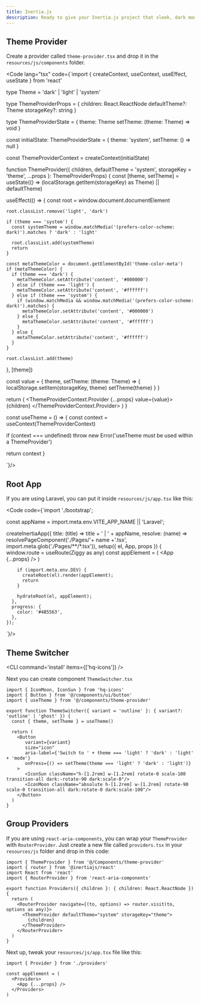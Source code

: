 ```yaml
---
title: Inertia.js
description: Ready to give your Inertia.js project that sleek, dark mode look? Check out this guide and get your app looking smooth and stylish in the dark.
---
```


## Theme Provider

Create a provider called `theme-provider.tsx` and drop it in the `resources/js/components` folder.

<Code lang="tsx" code={`import { createContext, useContext, useEffect, useState } from 'react'

type Theme = 'dark' | 'light' | 'system'

type ThemeProviderProps = {
  children: React.ReactNode
  defaultTheme?: Theme
  storageKey?: string
}

type ThemeProviderState = {
  theme: Theme
  setTheme: (theme: Theme) => void
}

const initialState: ThemeProviderState = {
  theme: 'system',
  setTheme: () => null
}

const ThemeProviderContext = createContext<ThemeProviderState>(initialState)

function ThemeProvider({ children, defaultTheme = 'system', storageKey = 'theme', ...props }: ThemeProviderProps) {
  const [theme, setTheme] = useState<Theme>(() => (localStorage.getItem(storageKey) as Theme) || defaultTheme)

  useEffect(() => {
    const root = window.document.documentElement

    root.classList.remove('light', 'dark')

    if (theme === 'system') {
      const systemTheme = window.matchMedia('(prefers-color-scheme: dark)').matches ? 'dark' : 'light'

      root.classList.add(systemTheme)
      return
    }

    const metaThemeColor = document.getElementById('theme-color-meta')
    if (metaThemeColor) {
      if (theme === 'dark') {
        metaThemeColor.setAttribute('content', '#000000')
      } else if (theme === 'light') {
        metaThemeColor.setAttribute('content', '#ffffff')
      } else if (theme === 'system') {
        if (window.matchMedia && window.matchMedia('(prefers-color-scheme: dark)').matches) {
          metaThemeColor.setAttribute('content', '#000000')
        } else {
          metaThemeColor.setAttribute('content', '#ffffff')
        }
      } else {
        metaThemeColor.setAttribute('content', '#ffffff')
      }
    }

    root.classList.add(theme)
  }, [theme])

  const value = {
    theme,
    setTheme: (theme: Theme) => {
      localStorage.setItem(storageKey, theme)
      setTheme(theme)
    }
  }

  return (
    <ThemeProviderContext.Provider {...props} value={value}>
      {children}
    </ThemeProviderContext.Provider>
  )
}

const useTheme = () => {
  const context = useContext(ThemeProviderContext)

  if (context === undefined) throw new Error('useTheme must be used within a ThemeProvider')

  return context
}

`}/>

## Root App
If you are using Laravel, you can put it inside `resources/js/app.tsx` like this:

<Code code={`import './bootstrap';



const appName = import.meta.env.VITE_APP_NAME || 'Laravel';

createInertiaApp({
  title: (title) => title + ' | ' + appName,
  resolve: (name) => resolvePageComponent('./Pages/'+ name +'.tsx', import.meta.glob('./Pages/**/*.tsx')),
  setup({ el, App, props }) {
    window.route = useRoute(Ziggy as any)
    const appElement = (
      <ThemeProvider>
        <App {...props} />
      </ThemeProvider>
    )

        if (import.meta.env.DEV) {
          createRoot(el).render(appElement);
          return
        }

        hydrateRoot(el, appElement);
      },
      progress: {
        color: '#4B5563',
      },
    });
`}/>

## Theme Switcher
<CLI command='install' items={['hq-icons']} />

Next you can create component `ThemeSwitcher.tsx`

```
import { IconMoon, IconSun } from 'hq-icons'
import { Button } from '@/components/ui/button'
import { useTheme } from '@/components/theme-provider'

export function ThemeSwitcher({ variant = 'outline' }: { variant?: 'outline' | 'ghost' }) {
  const { theme, setTheme } = useTheme()

  return (
    <Button
       variant={variant}
       size="icon"
       aria-label={'Switch to ' + theme === 'light' ? 'dark' : 'light' + 'mode'}
       onPress={() => setTheme(theme === 'light' ? 'dark' : 'light')}
    >
       <IconSun className="h-[1.2rem] w-[1.2rem] rotate-0 scale-100 transition-all dark:-rotate-90 dark:scale-0"/>
       <IconMoon className="absolute h-[1.2rem] w-[1.2rem] rotate-90 scale-0 transition-all dark:rotate-0 dark:scale-100"/>
    </Button>
  )
}
```

## Group Providers
If you are using `react-aria-components`, you can wrap your `ThemeProvider` with `RouterProvider`. Just create a new file called `providers.tsx` in your `resources/js` folder and drop in this code:
```
import { ThemeProvider } from '@/Components/theme-provider'
import { router } from '@inertiajs/react'
import React from 'react'
import { RouterProvider } from 'react-aria-components'

export function Providers({ children }: { children: React.ReactNode }) {
  return (
    <RouterProvider navigate={(to, options) => router.visit(to, options as any)}>
      <ThemeProvider defaultTheme="system" storageKey="theme">
        {children}
      </ThemeProvider>
    </RouterProvider>
  )
}
```

Next up, tweak your `resources/js/app.tsx` file like this:

```tsx {1} {4-6}
import { Provider } from './providers'

const appElement = (
  <Providers>
    <App {...props} />
  </Providers>
)
```
